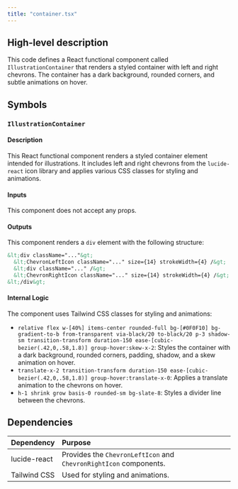 ```yaml
---
title: "container.tsx"
---
```


## High-level description
This code defines a React functional component called `IllustrationContainer` that renders a styled container with left and right chevrons. The container has a dark background, rounded corners, and subtle animations on hover.

## Symbols

### `IllustrationContainer`
#### Description
This React functional component renders a styled container element intended for illustrations. It includes left and right chevrons from the `lucide-react` icon library and applies various CSS classes for styling and animations.

#### Inputs
This component does not accept any props.

#### Outputs
This component renders a `div` element with the following structure:

```html
&lt;div className="..."&gt;
  &lt;ChevronLeftIcon className="..." size={14} strokeWidth={4} /&gt;
  &lt;div className="..." /&gt;
  &lt;ChevronRightIcon className="..." size={14} strokeWidth={4} /&gt;
&lt;/div&gt;
```

#### Internal Logic
The component uses Tailwind CSS classes for styling and animations:
- `relative flex w-[40%] items-center rounded-full bg-[#0F0F10] bg-gradient-to-b from-transparent via-black/20 to-black/20 p-3 shadow-sm transition-transform duration-150 ease-[cubic-bezier(.42,0,.58,1.8)] group-hover:skew-x-2`: Styles the container with a dark background, rounded corners, padding, shadow, and a skew animation on hover.
- `translate-x-2 transition-transform duration-150 ease-[cubic-bezier(.42,0,.58,1.8)] group-hover:translate-x-0`: Applies a translate animation to the chevrons on hover.
- `h-1 shrink grow basis-0 rounded-sm bg-slate-8`: Styles a divider line between the chevrons.

## Dependencies
| Dependency | Purpose |
|:-----------|:--------|
| lucide-react | Provides the `ChevronLeftIcon` and `ChevronRightIcon` components. |
| Tailwind CSS | Used for styling and animations. |
